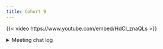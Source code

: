 ```yaml
---
title: Cohort 9
---
```


{{< video https://www.youtube.com/embed/HdCl_znaQLs >}}

<details>

<summary>Meeting chat log</summary>
```
00:10:06	Steffi LaZerte (she/her):	https://steffilazerte.ca/posts/ggplot-symbols/
00:10:53	Olivier Leroy:	start
00:26:46	Derek Sollberger:	In math, this would be "function composition"
00:26:55	Steffi LaZerte (she/her):	Reacted to "In math, this would ..." with 👍🏻
00:28:18	Derek Sollberger:	Aside: this "infix" style dates back to some Polish(?) mathematicians, and may have a resurgence for some artificial intelligence algorithms
00:31:27	Olivier Leroy:	(+ 1 2 3)
00:31:38	Olivier Leroy:	()
00:36:13	Derek Sollberger:	sym("x") is useful if you want R to do your Calculus homework for you, haha
00:36:21	Steffi LaZerte (she/her):	Reacted to "sym("x") is useful i..." with 😂
00:36:49	Olivier Leroy:	“Bob” is contant bob <- 1 is a symbol no ?
00:37:06	Steffi LaZerte (she/her):	Reacted to "“Bob” is contant bob..." with 👍🏻
00:38:38	Steffi LaZerte (she/her):	Actually possibly not?
x <- 1
is.symbol(x) # FALSE
is.symbol(expr(x)) # TRUE
00:39:59	Olivier Leroy:	square( 2 + 3)
00:40:35	Derek Sollberger:	Reacted to "Actually possibly no..." with 👍
00:46:19	Steffi LaZerte (she/her):	Ah! Because it's just the x part that is the symbol, not the whole expression 😁 
00:57:34	Olivier Leroy:	`(`
01:02:40	Jeffrey Stevens:	Got to go. See everyone next week. Thanks, Jo!
01:02:43	Steffi LaZerte (she/her):	PEMDAS! For me it was BEDMAS! :D
01:03:11	Derek Sollberger:	Reacted to "PEMDAS! For me it wa..." with 👍
01:03:29	Nagarjun:	Replying to "PEMDAS! For me it ..."

BODMAS for us in Asia
01:03:39	Steffi LaZerte (she/her):	Reacted to "BODMAS for us in Asi..." with ❤️
01:03:50	Steffi LaZerte (she/her):	Replying to "PEMDAS! For me it wa..."

 (probably why I use "brackets" rather than "parentheses")
01:03:55	Olivier Leroy:	end
```
</details>
